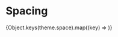 
<Meta title="Design Tokens/Spacing" />

# Spacing

<Section title="Space Tokens" desc='Tokens for controlling inner/outer spacing of an element.'>
	 {Object.keys(theme.space).map((key) => <SpaceToken token={key} value={theme.space[key].value} />)}
</Section>
